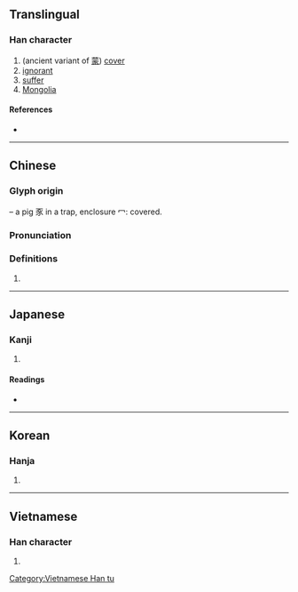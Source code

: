 {{character info/new}}
{{also|家|冢}}
==Translingual==

===Han character===
{{Han char|rn=14|rad=冖|as=08|sn=10|four=|canj=BMMO|ids=⿳冖一豕}}

# (ancient variant of [[蒙]]) [[cover]]
# [[ignorant]]
# [[suffer]]
# [[Mongolia]]

====References====
* {{Han ref|kx=0130.240|dkj=01584|dj=0293.040|hdz=10304.060|uh=51A1|ud=20897}}

----

==Chinese==
{{zh-forms}}

===Glyph origin===
{{Han etym}}
{{Han compound|冖|豕|ls=ic}} – a pig 豕 in a trap, enclosure 冖: covered.

===Pronunciation===
{{zh-pron
|m=méng,píng
|c=
|h=pfs=
|md=
|mn=
|w=
|mc=y
|oc=y
|cat=n
}}

===Definitions===
{{zh-hanzi}}

# {{rfdef|lang=zh}}

----

==Japanese==

===Kanji===
{{ja-kanji|grade=|rs=冖08}}

# {{defn|lang=ja|sort=冖08}}

====Readings====
* {{ja-readings|on=[[ぼう]] (bō), [[も]] (mo)|kun=[[おおう]] (oou)}}

----

==Korean==

===Hanja===
{{ko-hanja|hangeul=몽|rv=mong|mr=mong}}

# {{defn|lang=ko|sort=冖08}}

----

==Vietnamese==

===Han character===
{{vi-readings|rs=冖08| hanviet = [[trũng]], [[trủng]]}}

# {{defn|lang=vi|sort=冖08}}

[[Category:Vietnamese Han tu]]
